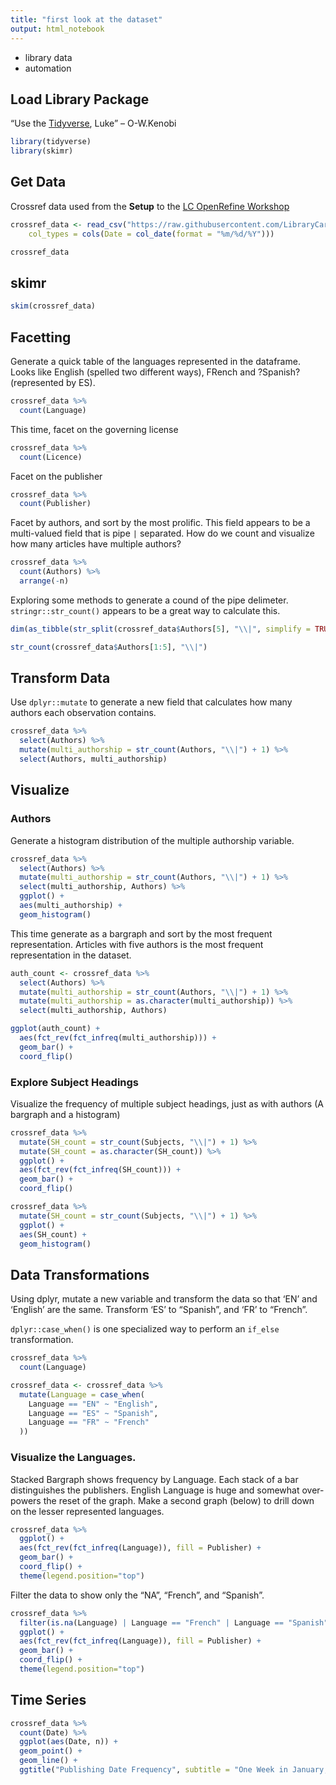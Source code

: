 ```yaml
---
title: "first look at the dataset"
output: html_notebook
---
```


- library data
- automation

## Load Library Package

"Use the [Tidyverse](https://www.tidyverse.org/), Luke" -- O-W.Kenobi 

```r
library(tidyverse)
library(skimr)
```

## Get Data

Crossref data used from the **Setup** to the [LC OpenRefine Workshop](https://librarycarpentry.org/lc-open-refine/setup.html)

```r
crossref_data <- read_csv("https://raw.githubusercontent.com/LibraryCarpentry/lc-open-refine/gh-pages/data/doaj-article-sample.csv", 
    col_types = cols(Date = col_date(format = "%m/%d/%Y")))
```


```r
crossref_data
```

## skimr

```r
skim(crossref_data)
```


## Facetting

Generate a quick table of the languages represented in the dataframe.  Looks like English (spelled two different ways), FRench and ?Spanish? (represented by ES).

```r
crossref_data %>% 
  count(Language)
```

This time, facet on the governing license

```r
crossref_data %>% 
  count(Licence)
```

Facet on the publisher

```r
crossref_data %>% 
  count(Publisher)
```

Facet by authors, and sort by the most prolific.  This field appears to be a multi-valued field that is pipe `|` separated.  How do we count and visualize how many articles have multiple authors?

```r
crossref_data %>% 
  count(Authors) %>% 
  arrange(-n)
```

Exploring some methods to generate a cound of the pipe delimeter.  `stringr::str_count()` appears to be a great way to calculate this.

```r
dim(as_tibble(str_split(crossref_data$Authors[5], "\\|", simplify = TRUE)))[2]

str_count(crossref_data$Authors[1:5], "\\|")
```

## Transform Data

Use `dplyr::mutate` to generate a new field that calculates how many authors each observation contains.

```r
crossref_data %>% 
  select(Authors) %>% 
  mutate(multi_authorship = str_count(Authors, "\\|") + 1) %>% 
  select(Authors, multi_authorship)
```

## Visualize

### Authors

Generate a histogram distribution of the multiple authorship variable.

```r
crossref_data %>% 
  select(Authors) %>% 
  mutate(multi_authorship = str_count(Authors, "\\|") + 1) %>% 
  select(multi_authorship, Authors) %>% 
  ggplot() +
  aes(multi_authorship) +
  geom_histogram()
```

This time generate as a bargraph and sort by the most frequent representation.  Articles with five authors is the most frequent representation in the dataset. 

```r
auth_count <- crossref_data %>% 
  select(Authors) %>% 
  mutate(multi_authorship = str_count(Authors, "\\|") + 1) %>% 
  mutate(multi_authorship = as.character(multi_authorship)) %>% 
  select(multi_authorship, Authors)

ggplot(auth_count) +
  aes(fct_rev(fct_infreq(multi_authorship))) +
  geom_bar() +
  coord_flip()
```

### Explore Subject Headings

Visualize the frequency of multiple subject headings, just as with authors (A bargraph and a histogram)

```r
crossref_data %>% 
  mutate(SH_count = str_count(Subjects, "\\|") + 1) %>% 
  mutate(SH_count = as.character(SH_count)) %>% 
  ggplot() +
  aes(fct_rev(fct_infreq(SH_count))) +
  geom_bar() +
  coord_flip()

crossref_data %>% 
  mutate(SH_count = str_count(Subjects, "\\|") + 1) %>% 
  ggplot() +
  aes(SH_count) +
  geom_histogram() 
```


## Data Transformations

Using dplyr, mutate a new variable and transform the data so that 'EN' and 'English' are the same.  Transform 'ES' to "Spanish", and 'FR' to "French".  

`dplyr::case_when()` is one specialized way to perform an `if_else` transformation.

```r
crossref_data %>% 
  count(Language)
```


```r
crossref_data <- crossref_data %>% 
  mutate(Language = case_when(
    Language == "EN" ~ "English",
    Language == "ES" ~ "Spanish",
    Language == "FR" ~ "French"
  )) 
```

### Visualize the Languages. 

Stacked Bargraph shows frequency by Language. Each stack of a bar distinguishes the publishers. English Language is huge and somewhat over-powers the reset of the graph.  Make a second graph (below) to drill down on the lesser represented languages.

```r
crossref_data %>% 
  ggplot() +
  aes(fct_rev(fct_infreq(Language)), fill = Publisher) +
  geom_bar() +
  coord_flip() +
  theme(legend.position="top") 
```

Filter the data to show only the "NA", "French", and "Spanish".

```r
crossref_data %>% 
  filter(is.na(Language) | Language == "French" | Language == "Spanish") %>% 
  ggplot() +
  aes(fct_rev(fct_infreq(Language)), fill = Publisher) +
  geom_bar() +
  coord_flip() +
  theme(legend.position="top") 
```

## Time Series

```r
crossref_data %>% 
  count(Date) %>% 
  ggplot(aes(Date, n)) +
  geom_point() +
  geom_line() +
  ggtitle("Publishing Date Frequency", subtitle = "One Week in January, 2015")
  
```


